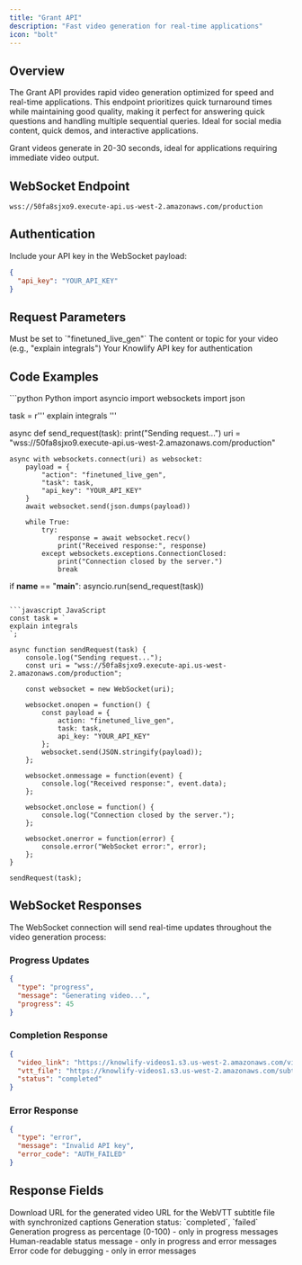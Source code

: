 ```yaml
---
title: "Grant API"
description: "Fast video generation for real-time applications"
icon: "bolt"
---
```


## Overview

The Grant API provides rapid video generation optimized for speed and real-time applications. This endpoint prioritizes quick turnaround times while maintaining good quality, making it perfect for answering quick questions and handling multiple sequential queries. Ideal for social media content, quick demos, and interactive applications.

<Info>
  Grant videos generate in 20-30 seconds, ideal for applications requiring immediate video output.
</Info>

## WebSocket Endpoint

```
wss://50fa8sjxo9.execute-api.us-west-2.amazonaws.com/production
```

## Authentication

Include your API key in the WebSocket payload:

```json
{
  "api_key": "YOUR_API_KEY"
}
```

## Request Parameters

<ParamField body="action" type="string" required>
  Must be set to `"finetuned_live_gen"`
</ParamField>

<ParamField body="task" type="string" required>
  The content or topic for your video (e.g., "explain integrals")
</ParamField>

<ParamField body="api_key" type="string" required>
  Your Knowlify API key for authentication
</ParamField>

## Code Examples

<CodeGroup>
```python Python
import asyncio
import websockets
import json

task = r'''
explain integrals
'''

async def send_request(task):
    print("Sending request...")
    uri = "wss://50fa8sjxo9.execute-api.us-west-2.amazonaws.com/production"

    async with websockets.connect(uri) as websocket:
        payload = {
            "action": "finetuned_live_gen",
            "task": task,
            "api_key": "YOUR_API_KEY"
        }
        await websocket.send(json.dumps(payload))

        while True:
            try:
                response = await websocket.recv()
                print("Received response:", response)
            except websockets.exceptions.ConnectionClosed:
                print("Connection closed by the server.")
                break

if __name__ == "__main__":
    asyncio.run(send_request(task))
```

```javascript JavaScript
const task = `
explain integrals
`;

async function sendRequest(task) {
    console.log("Sending request...");
    const uri = "wss://50fa8sjxo9.execute-api.us-west-2.amazonaws.com/production";

    const websocket = new WebSocket(uri);
    
    websocket.onopen = function() {
        const payload = {
            action: "finetuned_live_gen",
            task: task,
            api_key: "YOUR_API_KEY"
        };
        websocket.send(JSON.stringify(payload));
    };

    websocket.onmessage = function(event) {
        console.log("Received response:", event.data);
    };

    websocket.onclose = function() {
        console.log("Connection closed by the server.");
    };

    websocket.onerror = function(error) {
        console.error("WebSocket error:", error);
    };
}

sendRequest(task);
```
</CodeGroup>

## WebSocket Responses

The WebSocket connection will send real-time updates throughout the video generation process:

### Progress Updates
```json
{
  "type": "progress",
  "message": "Generating video...",
  "progress": 45
}
```

### Completion Response
```json
{
  "video_link": "https://knowlify-videos1.s3.us-west-2.amazonaws.com/video.mp4",
  "vtt_file": "https://knowlify-videos1.s3.us-west-2.amazonaws.com/subtitles.vtt",
  "status": "completed"
}
```

### Error Response
```json
{
  "type": "error", 
  "message": "Invalid API key",
  "error_code": "AUTH_FAILED"
}
```

## Response Fields

<ResponseField name="video_link" type="string">
  Download URL for the generated video
</ResponseField>

<ResponseField name="vtt_file" type="string">
  URL for the WebVTT subtitle file with synchronized captions
</ResponseField>

<ResponseField name="status" type="string">
  Generation status: `completed`, `failed`
</ResponseField>

<ResponseField name="progress" type="number">
  Generation progress as percentage (0-100) - only in progress messages
</ResponseField>

<ResponseField name="message" type="string">
  Human-readable status message - only in progress and error messages
</ResponseField>

<ResponseField name="error_code" type="string">
  Error code for debugging - only in error messages
</ResponseField>

